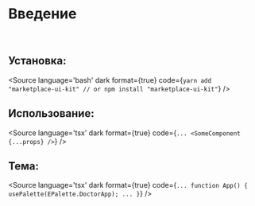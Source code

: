 
<Meta title="Documentation/Introduction"/>

# Введение

<br />

## Установка:
<Source
    language='bash'
    dark
    format={true}
    code={`
        yarn add "marketplace-ui-kit"
        // or
        npm install "marketplace-ui-kit"
  `}
/>

## Использование:
<Source
    language='tsx'
    dark
    format={true}
    code={`
        ...
        <SomeComponent {...props} />
  `}
/>

## Тема:
<Source
    language='tsx'
    dark
    format={true}
    code={`
        ...
        function App() {
            usePalette(EPalette.DoctorApp);
            ...
        }
`}
/>
